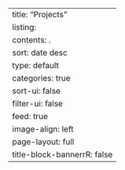 ---
title: "Projects"
listing:
    contents: .
    sort: date desc
    type: default
    categories: true
    sort-ui: false
    filter-ui: false
    feed: true
    image-align: left
page-layout: full
title-block-bannerrR: false
---